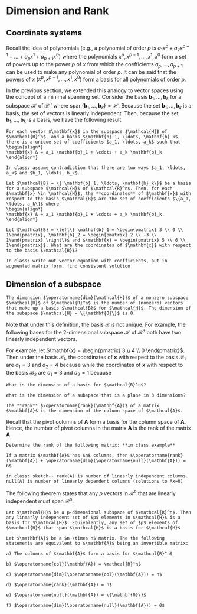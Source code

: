 # Dimension and Rank {#dimension-and-rank}

## Coordinate systems

Recall the idea of polynomials (e.g., a polynomial of order $p$ is $a_1x^p + a_2x^{p-1} + \ldots + a_p x^1 + a_{p+1} x^0$) where the polynomials $x^p, x^{p-1}, \ldots, x^1, x^0$ form a set of powers up to the power $p$ of $x$ from which the coefficients $a_p, \ldots, a_{p+1}$ can be used to make any polynomial of order $p$. It can be said that the powers of $x$ ($x^p, x^{p-1}, \ldots, x^1, x^0$) form a basis for all polynomials of order $p$. 

In the previous section, we extended this analogy to vector spaces using the concept of a minimal spanning set. Consider the basis  $\mathbf{b}_1, \ldots, \mathbf{b}_k$ for a subspace $\mathcal{H}$ of $\mathcal{R}^n$ where span$\{\mathbf{b}_1, \ldots, \mathbf{b}_k\} = \mathcal{H}$. Because the set $\mathbf{b}_1, \ldots, \mathbf{b}_k$ is a basis, the set of vectors is linearly independent. Then, because the set $\mathbf{b}_1, \ldots, \mathbf{b}_k$ is a basis, we have the following result. 

```theorem
For each vector $\mathbf{x}$ in the subspace $\mathcal{H}$ of $\mathcal{R}^n$, and a basis $\mathbf{b}_1, \ldots, \mathbf{b}_k$, there is a unique set of coefficients $a_1, \ldots, a_k$ such that 
\begin{align*}
\mathbf{x} & = a_1 \mathbf{b}_1 + \cdots + a_k \mathbf{b}_k
\end{align*}

```


```proof
In class: assume contradiction that there are two ways $a_1, \ldots, a_k$ and $b_1, \ldots, b_k$...
```

```definition
Let $\mathcal{B} = \{ \mathbf{b}_1, \ldots, \mathbf{b}_k\}$ be a basis for a subspace $\mathcal{H}$ of $\mathcal{R}^n$. Then, for each $\mathbf{x} \in \mathcal{H}$, the **coordinates** of $\mathbf{x}$ with respect to the basis $\mathcal{B}$ are the set of coefficients $\{a_1, \ldots, a_k\}$ where
\begin{align*}
\mathbf{x} & = a_1 \mathbf{b}_1 + \cdots + a_k \mathbf{b}_k.
\end{align*}
```


```example
Let $\mathcal{B} = \left\{ \mathbf{b}_1 = \begin{pmatrix} 3 \\ 0 \\ 1\end{pmatrix}, \mathbf{b}_2 = \begin{pmatrix} 2 \\ -3 \\ 1\end{pmatrix} \right\}$ and $\mathbf{x} = \begin{pmatrix} 5 \\ 6 \\ 1\end{pmatrix}$. What are the coordinates of $\mathbf{x}$ with respect to the basis $\mathcal{B}$?
```

```solution
In class: write out vector equation with coefficients, put in augmented matrix form, find consistent solution
```


## Dimension of a subspace


```definition
The dimension $\operatorname{dim}(\mathcal{H})$ of a nonzero subspace $\mathcal{H}$ of $\mathcal{R}^n$ is the number of (nonzero) vectors that make up a basis $\mathcal{B}$ for $\mathcal{H}$. The dimension of the subspace $\mathcal{H} = \{\mathbf{0}\}$ is 0.
```

Note that under this definition, the basis $\mathcal{B}$ is not unique. For example, the following bases for the 2-dimensional subspace $\mathcal{H}$ of $\mathcal{R}^3$ both have two linearly independent vectors.

\begin{align*}
\mathcal{B}_1 = \left\{ \begin{pmatrix} 1 \\ 0 \\ 0 \end{pmatrix}, \begin{pmatrix} 0 \\ 1 \\ 0 \end{pmatrix} \right\} && \mathcal{B}_2 = \left\{ \begin{pmatrix} 1 \\ 1 \\ 0 \end{pmatrix}, \begin{pmatrix} 0 \\ 1 \\ 0 \end{pmatrix} \right\} 
\end{align*}

For example, let $\mathbf{x} = \begin{pmatrix} 3 \\ 4 \\ 0 \end{pmatrix}$. Then under the basis $\mathcal{B}_1$, the coordinates of $\mathbf{x}$ with respect to the basis $\mathcal{B}_1$ are $a_1 = 3$ and $a_2 = 4$ because 
\begin{align*}
\mathbf{x} = \begin{pmatrix} 3 \\ 4 \\ 0 \end{pmatrix} = 3 \begin{pmatrix} 1 \\ 0 \\ 0 \end{pmatrix} + 4 \begin{pmatrix} 0 \\ 1 \\ 0 \end{pmatrix}
\end{align*}
while the coordinates of $\mathbf{x}$ with respect to the basis $\mathcal{B}_2$ are $a_1 = 3$ and $a_2 = 1$ because
\begin{align*}
\mathbf{x} = \begin{pmatrix} 3 \\ 4 \\ 0 \end{pmatrix} = 3 \begin{pmatrix} 1 \\ 1 \\ 0 \end{pmatrix} + \begin{pmatrix} 0 \\ 1 \\ 0 \end{pmatrix}.
\end{align*}


```exercise
What is the dimension of a basis for $\mathcal{R}^n$?
```

```exercise
What is the dimension of a subspace that is a plane in 3 dimensions?
```

```definition
The **rank** $\operatorname{rank}(\mathbf{A})$ of a matrix $\mathbf{A}$ is the dimension of the column space of $\mathcal{A}$.
```

Recall that the pivot columns of $\mathbf{A}$ form a basis for the column space of $\mathbf{A}$. Hence, the number of pivot columns in the matrix $\mathbf{A}$ is the rank of the matrix $\mathbf{A}$.

```example
Determine the rank of the following matrix: **in class example**
```


```theorem
If a matrix $\mathbf{A}$ has $n$ columns, then $\operatorname{rank}(\mathbf{A}) + \operatorname{dim}(\operatorname{null}(\mathbf{A})) = n$
```

```proof
in class: sketch-- rank(A) is number of linearly independent columns. null(A) is number of linearly dependent columns (solutions to Ax=0)
```

The following theorem states that any $p$ vectors in $\mathcal{R}^p$ that are linearly independent must span $\mathcal{R}^p$.

```theorem
Let $\mathcal{H}$ be a p-dimensional subspace of $\mathcal{R}^n$. Then any linearly independent set of $p$ elements in $\mathcal{H}$ is a basis for $\mathcal{H}$. Equivalently, any set of $p$ elements of $\mathcal{H}$ that span $\mathcal{H}$ is a basis for $\mathcal{H}$
```

```theorem
Let $\mathbf{A}$ be a $n \times n$ matrix. The the following statements are equivalent to $\mathbf{A}$ being an invertible matrix:
    
a) The columns of $\mathbf{A}$ form a basis for $\mathcal{R}^n$
    
b) $\operatorname{col}(\mathbf{A}) = \mathcal{R}^n$
    
c) $\operatorname{dim}(\operatorname{col}(\mathbf{A})) = n$
    
d) $\operatorname{rank}(\mathbf{A}) = n$
    
e) $\operatorname{null}(\mathbf{A}) = \{\mathbf{0}\}$    

f) $\operatorname{dim}(\operatorname{null}(\mathbf{A})) = 0$    
```


